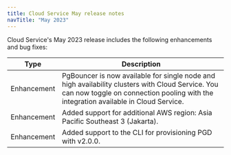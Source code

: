 ```yaml
---
title: Cloud Service May release notes
navTitle: "May 2023"
---
```


Cloud Service's May 2023 release includes the following enhancements and bug fixes:

|    Type     |                                                                                   Description                                                                                   |
| ----------- | ------------------------------------------------------------------------------------------------------------------------------------------------------------------------------- |
| Enhancement | PgBouncer is now available for single node and high availability clusters with Cloud Service. You can now toggle on connection pooling with the integration available in Cloud Service. |
| Enhancement | Added support for additional AWS region: Asia Pacific Southeast 3 (Jakarta).                                                                                                    |
| Enhancement | Added support to the CLI for provisioning PGD with v2.0.0.                                                                                                                      |

